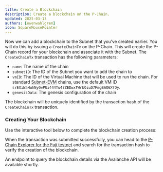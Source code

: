 ```yaml
---
title: Create a Blockchain
description: Create a blockchain on the P-Chain.
updated: 2025-03-13
authors: [owenwahlgren]
icon: SquareMousePointer
---
```


Now we can add a blockchain to the Subnet that you've created earlier. You will do this by issuing a
`CreateChainTx` on the P-Chain. This will create the P-Chain record for your blockchain and
associate it with the Subnet. The `CreateChainTx` transaction has the following parameters:

- `name`: The name of the chain
- `subnetID`: The ID of the Subnet you want to add the chain to
- `vmID`: The ID of the Virtual Machine that will be used to run the chain. For standard
  [Subnet-EVM](https://github.com/ava-labs/subnet-evm) chains, use the default VM ID
  `srEXiWaHuhNyGwPUi444Tu47ZEDwxTWrbQiuD7FmgSAQ6X7Dy`.
- `genesisData`: The genesis configuration of the chain

The blockchain will be uniquely identified by the transaction hash of the `CreateChainTx` transaction.

### Creating Your Blockchain

Use the interactive tool below to complete the blockchain creation process:

<ToolboxMdxWrapper>
    <CreateChain />
</ToolboxMdxWrapper>

When the transaction was submitted successfully, you can head to the [P-Chain Explorer for the Fuji
testnet](https://subnets-test.avax.network/p-chain) and search for the transaction hash to verify
the creation of the blockchain.

An endpoint to query the blockchain details via the Avalanche API will be available shortly.
